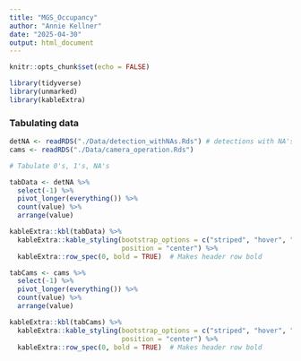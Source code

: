 ```yaml
---
title: "MGS_Occupancy"
author: "Annie Kellner"
date: "2025-04-30"
output: html_document
---
```



```r
knitr::opts_chunk$set(echo = FALSE)
```

```r

library(tidyverse)
library(unmarked)
library(kableExtra)

```


### Tabulating data


```r

detNA <- readRDS("./Data/detection_withNAs.Rds") # detections with NA's subbed for non-operational camera days
cams <- readRDS("./Data/camera_operation.Rds")

# Tabulate 0's, 1's, NA's

tabData <- detNA %>%
  select(-1) %>%
  pivot_longer(everything()) %>%
  count(value) %>%
  arrange(value) 

kableExtra::kbl(tabData) %>%
  kableExtra::kable_styling(bootstrap_options = c("striped", "hover", "condensed"),
                            position = "center") %>%
  kableExtra::row_spec(0, bold = TRUE)  # Makes header row bold

```


```r

tabCams <- cams %>%
  select(-1) %>%
  pivot_longer(everything()) %>%
  count(value) %>%
  arrange(value) 

kableExtra::kbl(tabCams) %>%
  kableExtra::kable_styling(bootstrap_options = c("striped", "hover", "condensed"),
                            position = "center") %>%
  kableExtra::row_spec(0, bold = TRUE)  # Makes header row bold

```



